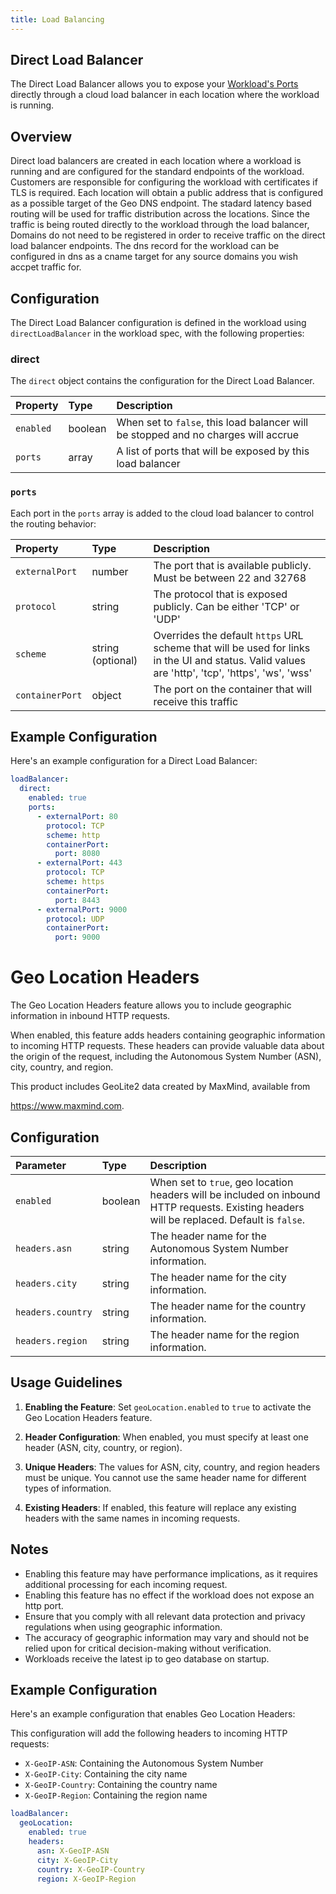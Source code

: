 ```yaml
---
title: Load Balancing
---
```


## Direct Load Balancer

The Direct Load Balancer allows you to expose your [Workload's Ports](/objects/workload/containers#ports) directly through a cloud load balancer in each location where the workload is running.

## Overview

Direct load balancers are created in each location where a workload is running and are configured for the standard endpoints of the workload. Customers are responsible for configuring the workload with certificates if TLS is required. Each location will obtain a public address that is configured as a possible target of the Geo DNS endpoint. The stadard latency based routing will be used for traffic distribution across the locations. Since the traffic is being routed directly to the workload through the load balancer, Domains do not need to be registered in order to receive traffic on the direct load balancer endpoints. The dns record for the workload can be configured in dns as a cname target for any source domains you wish accpet traffic for.

## Configuration

The Direct Load Balancer configuration is defined in the workload using `directLoadBalancer` in the workload spec, with the following properties:

### direct

The `direct` object contains the configuration for the Direct Load Balancer.

| Property  | Type    | Description                                                                        |
| :-------- | :------ | :--------------------------------------------------------------------------------- |
| `enabled` | boolean | When set to `false`, this load balancer will be stopped and no charges will accrue |
| `ports`   | array   | A list of ports that will be exposed by this load balancer                         |

### `ports`

Each port in the `ports` array is added to the cloud load balancer to control the routing behavior:

| Property        | Type              | Description                                                                                                                                     |
| :-------------- | :---------------- | :---------------------------------------------------------------------------------------------------------------------------------------------- |
| `externalPort`  | number            | The port that is available publicly. Must be between 22 and 32768                                                                               |
| `protocol`      | string            | The protocol that is exposed publicly. Can be either 'TCP' or 'UDP'                                                                             |
| `scheme`        | string (optional) | Overrides the default `https` URL scheme that will be used for links in the UI and status. Valid values are 'http', 'tcp', 'https', 'ws', 'wss' |
| `containerPort` | object            | The port on the container that will receive this traffic                                                                                        |

## Example Configuration

Here's an example configuration for a Direct Load Balancer:

```yaml
loadBalancer:
  direct:
    enabled: true
    ports:
      - externalPort: 80
        protocol: TCP
        scheme: http
        containerPort:
          port: 8080
      - externalPort: 443
        protocol: TCP
        scheme: https
        containerPort:
          port: 8443
      - externalPort: 9000
        protocol: UDP
        containerPort:
          port: 9000
```

# Geo Location Headers

The Geo Location Headers feature allows you to include geographic information in inbound HTTP requests.

When enabled, this feature adds headers containing geographic information to incoming HTTP requests. These headers can provide valuable data about the origin of the request, including the Autonomous System Number (ASN), city, country, and region.

This product includes GeoLite2 data created by MaxMind, available from

<a href="https://www.maxmind.com">https://www.maxmind.com</a>.

## Configuration

| Parameter         | Type    | Description                                                                                                                                |
| :---------------- | :------ | :----------------------------------------------------------------------------------------------------------------------------------------- |
| `enabled`         | boolean | When set to `true`, geo location headers will be included on inbound HTTP requests. Existing headers will be replaced. Default is `false`. |
| `headers.asn`     | string  | The header name for the Autonomous System Number information.                                                                              |
| `headers.city`    | string  | The header name for the city information.                                                                                                  |
| `headers.country` | string  | The header name for the country information.                                                                                               |
| `headers.region`  | string  | The header name for the region information.                                                                                                |

## Usage Guidelines

1. **Enabling the Feature**: Set `geoLocation.enabled` to `true` to activate the Geo Location Headers feature.

2. **Header Configuration**: When enabled, you must specify at least one header (ASN, city, country, or region).

3. **Unique Headers**: The values for ASN, city, country, and region headers must be unique. You cannot use the same header name for different types of information.

4. **Existing Headers**: If enabled, this feature will replace any existing headers with the same names in incoming requests.

## Notes

- Enabling this feature may have performance implications, as it requires additional processing for each incoming request.
- Enabling this feature has no effect if the workload does not expose an http port.
- Ensure that you comply with all relevant data protection and privacy regulations when using geographic information.
- The accuracy of geographic information may vary and should not be relied upon for critical decision-making without verification.
- Workloads receive the latest ip to geo database on startup.

## Example Configuration

Here's an example configuration that enables Geo Location Headers:

This configuration will add the following headers to incoming HTTP requests:

- `X-GeoIP-ASN`: Containing the Autonomous System Number
- `X-GeoIP-City`: Containing the city name
- `X-GeoIP-Country`: Containing the country name
- `X-GeoIP-Region`: Containing the region name

```yaml
loadBalancer:
  geoLocation:
    enabled: true
    headers:
      asn: X-GeoIP-ASN
      city: X-GeoIP-City
      country: X-GeoIP-Country
      region: X-GeoIP-Region
```
